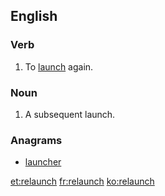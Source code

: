 ==English==

===Verb===
{{en-verb|es}}

# To [[launch]] again.

===Noun===
{{en-noun|es}}

# A subsequent launch.

===Anagrams===
* [[launcher#English|launcher]]

[[et:relaunch]]
[[fr:relaunch]]
[[ko:relaunch]]